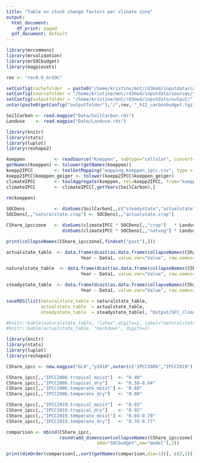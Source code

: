 ```yaml
---
title: "Table on stock change factors per clinate zone"
output:
  html_document:
    df_print: paged
  pdf_document: default
---
```


```r
library(mrcommons)
library(mrvalidation)
library(mrSOCbudget)
library(magpiesets)

rev <- "rev0.6_mrSOC"

setConfig(cachefolder  = paste0("/home/kristine/mnt/rd3mod/inputdata/cache/", rev), forcecache = TRUE)
setConfig(sourcefolder = "/home/kristine/mnt/rd3mod/inputdata/sources/")
setConfig(outputfolder = "/home/kristine/mnt/rd3mod/inputdata/output/")
untar(paste0(getConfig("outputfolder"),"/",rev, "_h12_carbonbudget.tgz"), exdir="Data", extras="--keep-newer-files ")

SoilCarbon <- read.magpie("Data/SoilCarbon.rds")
Landuse    <- read.magpie("Data/Landuse.rds")

```

```r

library(knitr)
library(stats)
library(luplot)
library(reshape2)

koeppen           <- readSource("Koeppen", subtype="cellular", convert="onlycorrect" )
getNames(koeppen) <- tolower(getNames(koeppen))
koepp2IPCC        <- toolGetMapping("mapping_koeppen_ipcc.csv", type = "sectoral")
koepp2IPCC$koeppen_geiger <- tolower(koepp2IPCC$koeppen_geiger)
climateIPCC       <- toolAggregate(koeppen, rel=koepp2IPCC, from="koeppen_geiger", to="ipcc_reduced", dim=3)
climateIPCC       <- climateIPCC[,getYears(SoilCarbon),]

rm(koeppen)
  
SOCDens           <- dimSums(SoilCarbon[,,c("steadystate","actualstate","naturalstate")], dim=3.3) 
SOCDens[,,"naturalstate.crop"] <- SOCDens[,,"actualstate.crop"]

CShare_ipcczone   <- dimSums(climateIPCC * SOCDens[,,"crop"]   * Landuse[,,"crop"], dim=1)/
                     dimSums(climateIPCC * SOCDens[,,"natveg"] * Landuse[,,"crop"], dim=1)

print(collapseNames(CShare_ipcczone[,findset("past"),]))

actualstate_table  <- data.frame(dcast(as.data.frame(collapseNames(CShare_ipcczone[,findset("past"),"actualstate"])), 
                            Year ~ Data1, value.var="Value", row.names=findset("past")), row.names = "Year")

naturalstate_table  <- data.frame(dcast(as.data.frame(collapseNames(CShare_ipcczone[,findset("past"),"naturalstate"])), 
                            Year ~ Data1, value.var="Value", row.names=findset("past")), row.names = "Year")

steadystate_table  <- data.frame(dcast(as.data.frame(collapseNames(CShare_ipcczone[,findset("past"),"steadystate"])), 
                            Year ~ Data1, value.var="Value", row.names=findset("past")), row.names = "Year")

saveRDS(list(naturalstate_table = naturalstate_table,
             actualstate_table  = actualstate_table, 
             steadystate_table  = steadystate_table), "Output/SFC_climatezone.rds")

#knitr::kable(naturalstate_table, "latex",digits=2, label="naturalstate_table")
#knitr::kable(actualstate_table, "markdown", digits=2)
```

```r

library(knitr)
library(stats)
library(luplot)
library(reshape2)

CShare_ipcc <- new.magpie("GLO","y2010",outer(c("IPCC2006","IPCC2019"),unique(koepp2IPCC$ipcc_reduced), paste, sep="."))

CShare_ipcc[,,"IPCC2006.tropical_moist"]  <- "0.48"
CShare_ipcc[,,"IPCC2006.tropical_dry"]    <- "0.58-0.64" 
CShare_ipcc[,,"IPCC2006.temperate_moist"] <- "0.69"
CShare_ipcc[,,"IPCC2006.temperate_dry"]   <- "0.80"

CShare_ipcc[,,"IPCC2019.tropical_moist"]  <- "0.83"
CShare_ipcc[,,"IPCC2019.tropical_dry"]    <- "0.92" 
CShare_ipcc[,,"IPCC2019.temperate_moist"] <- "0.69-0.70"
CShare_ipcc[,,"IPCC2019.temperate_dry"]   <- "0.76-0.77"

comparison <- mbind(CShare_ipcc, 
                    round(add_dimension(collapseNames(CShare_ipcczone[,"y2010","naturalstate"]),
                                  add="SOCbudget",nm="model"),2))

print(dimOrder(comparison[,,sort(getNames(comparison,dim=1))], c(2,1)))


```